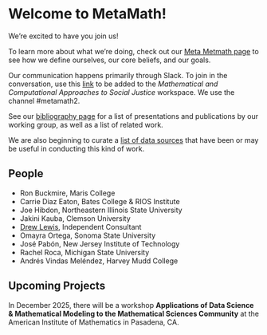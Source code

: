 # Welcome to MetaMath! 


We're excited to have you join us!

To learn more about what we're doing, check out our [Meta Metmath page](meta-metamath.qmd) to see how we define ourselves, our core beliefs, and our goals.

Our communication happens primarily through Slack. To join in the conversation, use this [link](http://mcasj.slack.com) to be added to the *Mathematical and Computational Approaches to Social Justice* workspace. We use the channel #metamath2.

See our [bibliography page](bibliography.qmd) for a list of presentations and publications by our working group, as well as a list of related work.

We are also beginning to curate a [list of data sources](data-sources.qmd) that have been or may be useful in conducting this kind of work.


## People

- Ron Buckmire, Maris College
- Carrie Diaz Eaton, Bates College & RIOS Institute
- Joe Hibdon, Northeastern Illinois State University
- Jakini Kauba, Clemson University
- [Drew Lewis](https://drew-lewis.com), Independent Consultant
- Omayra Ortega, Sonoma State University
- José Pabón, New Jersey Institute of Technology
- Rachel Roca, Michigan State University
- Andrés Vindas Meléndez, Harvey Mudd College


## Upcoming Projects
In December 2025, there will be a workshop __Applications of Data Science & Mathematical Modeling to the Mathematical Sciences Community__ at the American Institute of Mathematics in Pasadena, CA.
